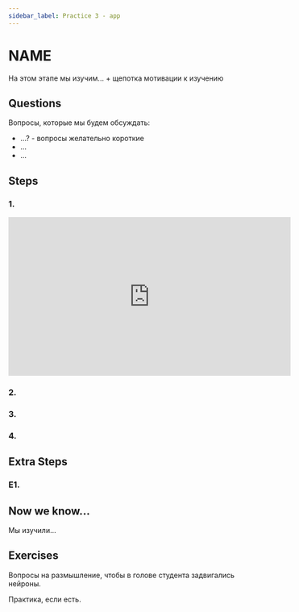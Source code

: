 ```yaml
---
sidebar_label: Practice 3 - app
---
```


# NAME

На этом этапе мы изучим... + щепотка мотивации к изучению

## Questions

Вопросы, которые мы будем обсуждать:
- ...? - вопросы желательно короткие
- ...
- ...

## Steps

### 1. 

<iframe width="560" height="315" src="https://www.youtube.com/embed/rQqJdKuWyyI?si=FSPnSYTEJNq0pdil" title="YouTube video player" frameborder="0" allow="accelerometer; autoplay; clipboard-write; encrypted-media; gyroscope; picture-in-picture; web-share" referrerpolicy="strict-origin-when-cross-origin" allowfullscreen></iframe>

### 2.

### 3.

### 4.

## Extra Steps

### E1.

## Now we know...

Мы изучили...

## Exercises

Вопросы на размышление, чтобы в голове студента задвигались нейроны.

Практика, если есть.



